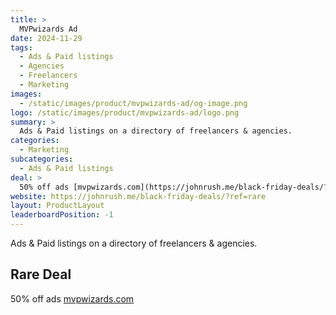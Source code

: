 ```yaml
---
title: >
  MVPwizards Ad
date: 2024-11-29
tags:
  - Ads & Paid listings
  - Agencies
  - Freelancers
  - Marketing
images:
  - /static/images/product/mvpwizards-ad/og-image.png
logo: /static/images/product/mvpwizards-ad/logo.png
summary: >
  Ads & Paid listings on a directory of freelancers & agencies.
categories:
  - Marketing
subcategories:
  - Ads & Paid listings
deal: >
  50% off ads [mvpwizards.com](https://johnrush.me/black-friday-deals/?ref=rare)
website: https://johnrush.me/black-friday-deals/?ref=rare
layout: ProductLayout
leaderboardPosition: -1
---
```

Ads & Paid listings on a directory of freelancers & agencies.

## Rare Deal

50% off ads [mvpwizards.com](https://johnrush.me/black-friday-deals/?ref=rare)
